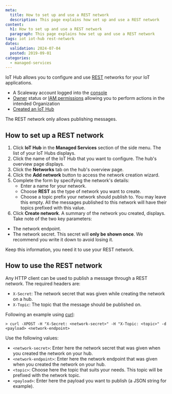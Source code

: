 ```yaml
---
meta:
  title: How to set up and use a REST network
  description: This page explains how set up and use a REST network
content:
  h1: How to set up and use a REST network
  paragraph: This page explains how set up and use a REST network
tags: iot iot-hub rest-network
dates:
  validation: 2024-07-04
  posted: 2019-09-01
categories:
  - managed-services
---
```


IoT Hub allows you to configure and use [REST](https://en.wikipedia.org/wiki/Representational_state_transfer) networks for your IoT applications.

<Macro id="requirements" />

- A Scaleway account logged into the [console](https://console.scaleway.com)
- [Owner](/identity-and-access-management/iam/concepts/#owner) status or [IAM permissions](/identity-and-access-management/iam/concepts/#permission) allowing you to perform actions in the intended Organization
- [Created an IoT Hub](/managed-services/iot-hub/how-to/create-hub)

<Message type="note">
  The REST network only allows publishing messages.
</Message>

## How to set up a REST network

1. Click **IoT Hub** in the **Managed Services** section of the side menu. The list of your IoT Hubs displays.
2. Click the name of the IoT Hub that you want to configure. The hub's overview page displays.
3. Click the **Networks** tab on the hub's overview page.
4. Click the **Add network** button to access the network creation wizard.
5. Complete the form by specifying the network's details:
    * Enter a name for your network.
    * Choose **REST** as the type of network you want to create.
    * Choose a topic prefix your network should publish to. You may leave this empty. All the messages published to this network will have their topics prefixed with this value.
    <Lightbox src="scaleway-iothub_network_modal_rest.webp" alt="" />
6. Click **Create network**. A summary of the network you created, displays. Take note of the two key parameters:
* The network endpoint.
* The network secret. This secret will **only be shown once**. We recommend you write it down to avoid losing it.

Keep this information, you need it to use your REST network.

## How to use the REST network

Any HTTP client can be used to publish a message through a REST network.
The required headers are:

 * `X-Secret`: The network secret that was given while creating the network on a hub.
 * `X-Topic`: The topic that the message should be published on.

Following an example using [curl](https://curl.haxx.se/):
```
> curl -XPOST -H "X-Secret: <network-secret>" -H "X-Topic: <topic>" -d <payload> <network-endpoint>
```

Use the following values:
* `<network-secret>`: Enter here the network secret that was given when you created the network on your hub.
* `<network-endpoint>`: Enter here the network endpoint that was given when you created the network on your hub.
* `<topic>`: Choose here the topic that suits your needs. This topic will be prefixed with the network topic.
* `<payload>`: Enter here the payload you want to publish (a JSON string for example).


